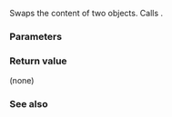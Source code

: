 {{cpp/title|n=experimental::|swap{{small|(std::experimental::any)}}}}
{{cpp/experimental/any/navbar}}
{{dcl begin}}
{{dcl | since=libfund_ts |
void swap(any&amp; lhs, any&amp; rhs) noexcept;
}}
{{dcl end}}

Swaps the content of two {{tt|any}} objects. Calls {{c|lhs.swap(rhs)}}.

===Parameters===
{{par begin}}
{{par | lhs, rhs | objects to swap}}
{{par end}} 

===Return value===
(none)

===See also===
{{dsc begin}}
{{dsc inc | cpp/experimental/any/dsc swap}}
{{dsc end}}